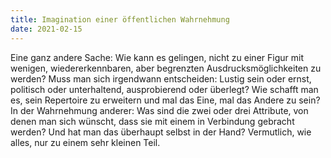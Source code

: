 ```yaml
---
title: Imagination einer öffentlichen Wahrnehmung
date: 2021-02-15
---
```

Eine ganz andere Sache: Wie kann es gelingen, nicht zu einer Figur mit wenigen, wiedererkennbaren, aber begrenzten Ausdrucksmöglichkeiten zu werden? Muss man sich irgendwann entscheiden: Lustig sein oder ernst, politisch oder unterhaltend, ausprobierend oder überlegt? Wie schafft man es, sein Repertoire zu erweitern und mal das Eine, mal das Andere zu sein? In der Wahrnehmung anderer: Was sind die zwei oder drei Attribute, von denen man sich wünscht, dass sie mit einem in Verbindung gebracht werden? Und hat man das überhaupt selbst in der Hand? Vermutlich, wie alles, nur zu einem sehr kleinen Teil.